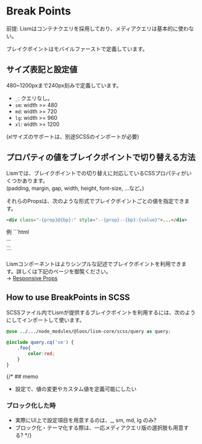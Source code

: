 
# Break Points

前提: Lismはコンテナクエリを採用しており、メディアクエリは基本的に使わない。

ブレイクポイントはモバイルファーストで定義しています。

## サイズ表記と設定値

480~1200pxまで240px刻みで定義しています。

- `_`: クエリなし。
- `sm`: width >= 480
- `md`: width >= 720
- `lg`: width >= 960
- `xl`: width >= 1200

<Alert preset="info">
(xlサイズのサポートは、別途SCSSのインポートが必要)
</Alert>




## プロパティの値をブレイクポイントで切り替える方法

Lismでは、ブレイクポイントでの切り替えに対応しているCSSプロパティがいくつかあります。  
(padding, margin, gap, width, height, font-size, ...など。)

それらのPropsは、次のような形式でブレイクポイントごとの値を指定できます。

```html
<div class="-{prop}@{bp}:" style="--{prop}--{bp}:{value}">...</div>
```


<Demo>
<Demo.Title>例</Demo.Title>
<Demo.Code>
```html
<div
	class="-p:10 -p@sm -p@md"
	style="--p--sm:var(--s--20);--p--md:var(--s--30)"
>...</div>

<div
	class="-w: -w@md"
	style="--w:100%;--w--md:50%"
>...</div>
```
</Demo.Code>
</Demo>


Lismコンポーネントはよりシンプルな記述でブレイクポイントを利用できます。詳しくは下記のページを御覧ください。  
→ [Responsive Props](/docs/props/responsive-props)


## How to use BreakPoints in SCSS

SCSSファイル内でLismが提供するブレイクポイントを利用するには、次のようにしてインポートして使います。

```scss
@use ../.../node_modules/@loos/lism-core/scss/query as query;

@include query.cq('sm') {
	.foo{
		color:red;
	}
}
```

{/* ## memo

- 設定で、値の変更やカスタム値を定義可能にしたい

### ブロック化した時

- 実際にUI上で設定項目を用意するのは、_, sm, md, lg のみ?
- ブロック化・テーマ化する際は、一応メディアクエリ版の選択肢も用意する? */}


